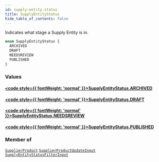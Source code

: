 ```yaml
---
id: supply-entity-status
title: SupplyEntityStatus
hide_table_of_contents: false
---
```








Indicates what stage a Supply Entity is in.

```graphql
enum SupplyEntityStatus {
  ARCHIVED
  DRAFT
  NEEDSREVIEW
  PUBLISHED
}
```


### Values

#### [<code style={{ fontWeight: 'normal' }}>SupplyEntityStatus.<b>ARCHIVED</b></code>](#) 
> 
> 

#### [<code style={{ fontWeight: 'normal' }}>SupplyEntityStatus.<b>DRAFT</b></code>](#) 
> 
> 

#### [<code style={{ fontWeight: 'normal' }}>SupplyEntityStatus.<b>NEEDSREVIEW</b></code>](#) 
> 
> 

#### [<code style={{ fontWeight: 'normal' }}>SupplyEntityStatus.<b>PUBLISHED</b></code>](#) 
> 
> 



### Member of

[`SupplierProduct`](/supply/api/graphql-admin/reference/objects/supplier-product)  <Badge class="secondary" text="object"/><Bullet />[`SupplierProductUpdateInput`](/supply/api/graphql-admin/reference/inputs/supplier-product-update-input)  <Badge class="secondary" text="input"/><Bullet />[`SupplyEntityStatusFilterInput`](/supply/api/graphql-admin/reference/inputs/supply-entity-status-filter-input)  <Badge class="secondary" text="input"/>



